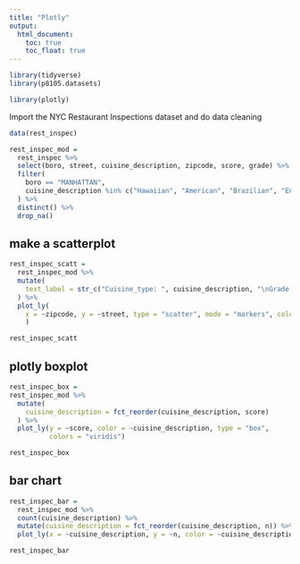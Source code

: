 ```yaml
---
title: "Plotly"
output: 
  html_document:
    toc: true
    toc_float: true
---
```


```r
library(tidyverse)
library(p8105.datasets)

library(plotly)
```

Import the NYC Restaurant Inspections dataset and do data cleaning

```r
data(rest_inspec)

rest_inspec_mod = 
  rest_inspec %>% 
  select(boro, street, cuisine_description, zipcode, score, grade) %>% 
  filter(
    boro == "MANHATTAN",
    cuisine_description %in% c("Hawaiian", "American", "Brazilian", "English", "French", "German", "Irish", "Italian", "Mexican", "Turkish", "Russian", "Vietnamese/Cambodian/Malaysia", "Australian", "Chinese", "Indian", "Japanese", "Korean", "Latin", "Spanish", "Thai")
  ) %>% 
  distinct() %>% 
  drop_na()

```



## make a scatterplot


```r
rest_inspec_scatt =
  rest_inspec_mod %>% 
  mutate(
    text_label = str_c("Cuisine_type: ", cuisine_description, "\nGrade: ", grade)
  ) %>% 
  plot_ly(
    x = ~zipcode, y = ~street, type = "scatter", mode = "markers", color = ~score, text = ~text_label, alpha = .5
    )

rest_inspec_scatt
```

## plotly boxplot

```r
rest_inspec_box = 
rest_inspec_mod %>% 
  mutate(
    cuisine_description = fct_reorder(cuisine_description, score)
  ) %>% 
  plot_ly(y = ~score, color = ~cuisine_description, type = "box",
          colors = "viridis")

rest_inspec_box
```

## bar chart

```r
rest_inspec_bar = 
  rest_inspec_mod %>% 
  count(cuisine_description) %>% 
  mutate(cuisine_description = fct_reorder(cuisine_description, n)) %>% 
  plot_ly(x = ~cuisine_description, y = ~n, color = ~cuisine_description, type = "bar", colors = "viridis")

rest_inspec_bar
```

